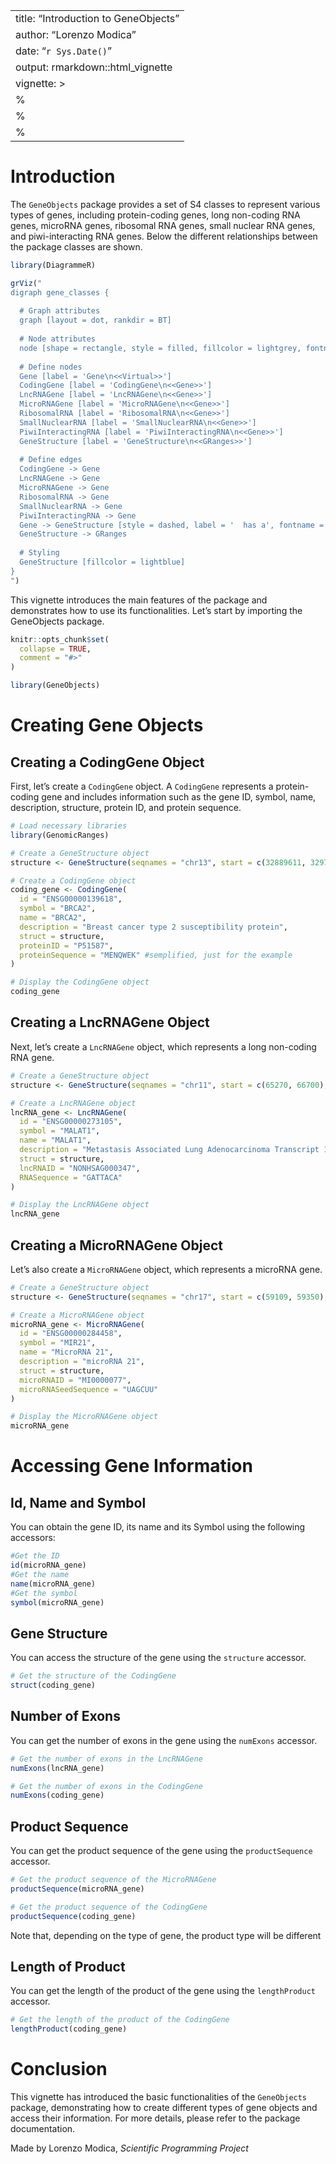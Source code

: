 
---
title: "Introduction to GeneObjects"
author: "Lorenzo Modica"
date: "`r Sys.Date()`"
output: rmarkdown::html_vignette
vignette: >
  %\VignetteIndexEntry{Introduction to GeneObjects}
  %\VignetteEngine{knitr::rmarkdown}
  %\VignetteEncoding{UTF-8}
---

# Introduction

The `GeneObjects` package provides a set of S4 classes to represent various types of genes, including protein-coding genes, long non-coding RNA genes, microRNA genes, ribosomal RNA genes, small nuclear RNA genes, and piwi-interacting RNA genes. Below the different relationships between the package classes are shown.


```r
library(DiagrammeR)

grViz("
digraph gene_classes {
  
  # Graph attributes
  graph [layout = dot, rankdir = BT]
  
  # Node attributes
  node [shape = rectangle, style = filled, fillcolor = lightgrey, fontname = Helvetica, fontsize = 20]
  
  # Define nodes
  Gene [label = 'Gene\n<<Virtual>>']
  CodingGene [label = 'CodingGene\n<<Gene>>']
  LncRNAGene [label = 'LncRNAGene\n<<Gene>>']
  MicroRNAGene [label = 'MicroRNAGene\n<<Gene>>']
  RibosomalRNA [label = 'RibosomalRNA\n<<Gene>>']
  SmallNuclearRNA [label = 'SmallNuclearRNA\n<<Gene>>']
  PiwiInteractingRNA [label = 'PiwiInteractingRNA\n<<Gene>>']
  GeneStructure [label = 'GeneStructure\n<<GRanges>>']
  
  # Define edges
  CodingGene -> Gene
  LncRNAGene -> Gene
  MicroRNAGene -> Gene
  RibosomalRNA -> Gene
  SmallNuclearRNA -> Gene
  PiwiInteractingRNA -> Gene
  Gene -> GeneStructure [style = dashed, label = '  has a', fontname = Helvetica, fontsize = 18, color = gray]
  GeneStructure -> GRanges
  
  # Styling
  GeneStructure [fillcolor = lightblue]
}
")
```

This vignette introduces the main features of the package and demonstrates how to use its functionalities. 
Let's start by importing the GeneObjects package.

```r
knitr::opts_chunk$set(
  collapse = TRUE,
  comment = "#>"
)
```

```r
library(GeneObjects)
```

# Creating Gene Objects

## Creating a CodingGene Object

First, let's create a `CodingGene` object. A `CodingGene` represents a protein-coding gene and includes information such as the gene ID, symbol, name, description, structure, protein ID, and protein sequence.

```r
# Load necessary libraries
library(GenomicRanges)

# Create a GeneStructure object
structure <- GeneStructure(seqnames = "chr13", start = c(32889611, 32973801, 32973845), end = c(32973800, 32973805, 32973869), strand = "-", exon_id = c("exon1", "exon2", "exon3"))

# Create a CodingGene object
coding_gene <- CodingGene(
  id = "ENSG00000139618",
  symbol = "BRCA2",
  name = "BRCA2",
  description = "Breast cancer type 2 susceptibility protein",
  struct = structure,
  proteinID = "P51587",
  proteinSequence = "MENQWEK" #semplified, just for the example
)

# Display the CodingGene object
coding_gene
```

## Creating a LncRNAGene Object

Next, let's create a `LncRNAGene` object, which represents a long non-coding RNA gene.

```r
# Create a GeneStructure object
structure <- GeneStructure(seqnames = "chr11", start = c(65270, 66700), end = c(66716, 66716), strand = "+", exon_id = c("exon1", "exon2"))

# Create a LncRNAGene object
lncRNA_gene <- LncRNAGene(
  id = "ENSG00000273105",
  symbol = "MALAT1",
  name = "MALAT1",
  description = "Metastasis Associated Lung Adenocarcinoma Transcript 1",
  struct = structure,
  lncRNAID = "NONHSAG000347",
  RNASequence = "GATTACA"
)

# Display the LncRNAGene object
lncRNA_gene
```

## Creating a MicroRNAGene Object

Let's also create a `MicroRNAGene` object, which represents a microRNA gene.

```r
# Create a GeneStructure object
structure <- GeneStructure(seqnames = "chr17", start = c(59109, 59350), end = c(59370, 59370), strand = "+", exon_id = c("exon1", "exon2"))

# Create a MicroRNAGene object
microRNA_gene <- MicroRNAGene(
  id = "ENSG00000284458",
  symbol = "MIR21",
  name = "MicroRNA 21",
  description = "microRNA 21",
  struct = structure,
  microRNAID = "MI0000077",
  microRNASeedSequence = "UAGCUU"
)

# Display the MicroRNAGene object
microRNA_gene
```

# Accessing Gene Information

## Id, Name and Symbol

You can obtain the gene ID, its name and its Symbol using the following accessors:

```r
#Get the ID
id(microRNA_gene)
#Get the name
name(microRNA_gene)
#Get the symbol
symbol(microRNA_gene)
```



## Gene Structure

You can access the structure of the gene using the `structure` accessor.

```r
# Get the structure of the CodingGene
struct(coding_gene)
```


## Number of Exons

You can get the number of exons in the gene using the `numExons` accessor.

```r
# Get the number of exons in the LncRNAGene
numExons(lncRNA_gene)

# Get the number of exons in the CodingGene
numExons(coding_gene)
```

## Product Sequence

You can get the product sequence of the gene using the `productSequence` accessor.

```r
# Get the product sequence of the MicroRNAGene
productSequence(microRNA_gene)

# Get the product sequence of the CodingGene
productSequence(coding_gene)
```

Note that, depending on the type of gene, the product type will be different

## Length of Product

You can get the length of the product of the gene using the `lengthProduct` accessor.

```r
# Get the length of the product of the CodingGene
lengthProduct(coding_gene)
```

# Conclusion

This vignette has introduced the basic functionalities of the `GeneObjects` package, demonstrating how to create different types of gene objects and access their information. For more details, please refer to the package documentation.


Made by Lorenzo Modica, *Scientific Programming Project*

